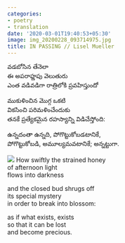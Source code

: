```yaml
---
categories:
- poetry
- translation
date: '2020-03-01T19:40:53+05:30'
image: img_20200228_093714975.jpg
title: IN PASSING // Lisel Mueller
---
```


వడబోసిన తేనెలా<br>
ఈ అపరాహ్ణపు వెలుతురు<br>
ఎంత వడివడిగా రాత్రిలోకి ప్రవహిస్తుందో

 ముకుళించిన మొగ్గ ఒకటి<br>
వికసించి పరిమళించేందుకు<br>
తనకే ప్రత్యేకమైన రహస్యాన్ని విడిచేస్తోంది:

 ఉన్నదంతా ఉన్నది, పోగొట్టుకోబడటానికే,<br>
పోగొట్టుకోబడి, అమూల్యమవటానికే; అన్నట్టుగా.

 ![](img_20200228_093714975.jpg) How swiftly the strained honey<br>
of afternoon light<br>
flows into darkness

 and the closed bud shrugs off<br>
its special mystery<br>
in order to break into blossom:

 as if what exists, exists<br>
so that it can be lost<br>
and become precious.

<!--
post-669
https://venugvgk.wordpress.com/2020/03/01/in-passing-lisel-mueller/
-->
